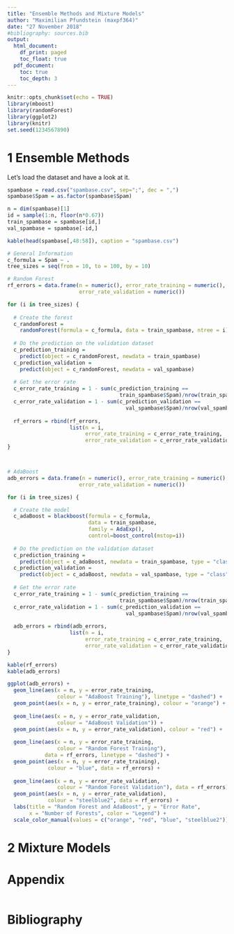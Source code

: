 ```yaml
---
title: "Ensemble Methods and Mixture Models"
author: "Maximilian Pfundstein (maxpf364)"
date: "27 November 2018"
#bibliography: sources.bib
output:
  html_document:
    df_print: paged
    toc_float: true
  pdf_document:
    toc: true
    toc_depth: 3
---
```


```r
knitr::opts_chunk$set(echo = TRUE)
library(mboost)
library(randomForest)
library(ggplot2)
library(knitr)
set.seed(1234567890)
```

# 1 Ensemble Methods

Let's load the dataset and have a look at it.

```r
spambase = read.csv("spambase.csv", sep=";", dec = ",")
spambase$Spam = as.factor(spambase$Spam)

n = dim(spambase)[1]
id = sample(1:n, floor(n*0.67))
train_spambase = spambase[id,]
val_spambase = spambase[-id,]

kable(head(spambase[,48:58]), caption = "spambase.csv")
```


```r

# General Information
c_formula = Spam ~ .
tree_sizes = seq(from = 10, to = 100, by = 10)

# Random Forest
rf_errors = data.frame(n = numeric(), error_rate_training = numeric(),
                       error_rate_validation = numeric())

for (i in tree_sizes) {
  
  # Create the forest
  c_randomForest =
    randomForest(formula = c_formula, data = train_spambase, ntree = i)
  
  # Do the prediction on the validation dataset
  c_prediction_training =
    predict(object = c_randomForest, newdata = train_spambase)
  c_prediction_validation =
    predict(object = c_randomForest, newdata = val_spambase)
  
  # Get the error rate
  c_error_rate_training = 1 - sum(c_prediction_training ==
                                    train_spambase$Spam)/nrow(train_spambase)
  c_error_rate_validation = 1 - sum(c_prediction_validation ==
                                      val_spambase$Spam)/nrow(val_spambase)
  
  rf_errors = rbind(rf_errors,
                    list(n = i,
                         error_rate_training = c_error_rate_training,
                         error_rate_validation = c_error_rate_validation))
}



# AdaBoost
adb_errors = data.frame(n = numeric(), error_rate_training = numeric(),
                       error_rate_validation = numeric())

for (i in tree_sizes) {

  # Create the model
  c_adaBoost = blackboost(formula = c_formula,
                          data = train_spambase,
                          family = AdaExp(),
                          control=boost_control(mstop=i))
  
  # Do the prediction on the validation dataset
  c_prediction_training =
    predict(object = c_adaBoost, newdata = train_spambase, type = "class")
  c_prediction_validation =
    predict(object = c_adaBoost, newdata = val_spambase, type = "class")
  
  # Get the error rate
  c_error_rate_training = 1 - sum(c_prediction_training ==
                                    train_spambase$Spam)/nrow(train_spambase)
  c_error_rate_validation = 1 - sum(c_prediction_validation ==
                                      val_spambase$Spam)/nrow(val_spambase)
  
  adb_errors = rbind(adb_errors,
                    list(n = i,
                         error_rate_training = c_error_rate_training,
                         error_rate_validation = c_error_rate_validation))
}

```


```r

kable(rf_errors)
kable(adb_errors)

ggplot(adb_errors) +
  geom_line(aes(x = n, y = error_rate_training,
                colour = "AdaBoost Training"), linetype = "dashed") +
  geom_point(aes(x = n, y = error_rate_training), colour = "orange") +
  
  geom_line(aes(x = n, y = error_rate_validation,
                colour = "AdaBoost Validation")) +
  geom_point(aes(x = n, y = error_rate_validation), colour = "red") +
  
  geom_line(aes(x = n, y = error_rate_training,
                colour = "Random Forest Training"),
            data = rf_errors, linetype = "dashed") +
  geom_point(aes(x = n, y = error_rate_training),
             colour = "blue", data = rf_errors) +
  
  geom_line(aes(x = n, y = error_rate_validation,
                colour = "Random Forest Validation"), data = rf_errors) +
  geom_point(aes(x = n, y = error_rate_validation),
             colour = "steelblue2", data = rf_errors) +
  labs(title = "Random Forest and AdaBoost", y = "Error Rate",
       x = "Number of Forests", color = "Legend") +
  scale_color_manual(values = c("orange", "red", "blue", "steelblue2"))

```


# 2 Mixture Models



# Appendix

```r
```

# Bibliography